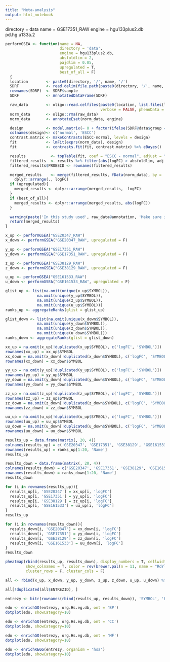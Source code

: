 ```yaml
---
title: "Meta-analysis"
output: html_notebook
---
```


directory = data
name = GSE17351_RAW
engine = hgu133plus2.db
pd.hg.u133a.2
```r
performGSEA <- function(name = NA,
                        directory = 'data', 
                        engine = hgu133plus2.db, 
                        absfoldlim = 2, 
                        pajdlim = 0.05,
                        upregulated = T,
                        best_of_all = F)
  {
  location        <- paste0(directory, '/', name, '/')
  SDRF            <- read.delim(file.path(paste0(directory, '/', name, '.txt')))
  rownames(SDRF)  <- SDRF$sample
  SDRF            <- AnnotatedDataFrame(SDRF)

  raw_data        <- oligo::read.celfiles(paste0(location, list.files(location)),
                                          verbose = FALSE, phenoData = SDRF)
  norm_data       <- oligo::rma(raw_data)
  norm_data       <- annotateEset(norm_data, engine)

  design          <- model.matrix(~ 0 + factor(ifelse(SDRF@data$group == 'normal', 1, 2)))
  colnames(design)<- c('normal', 'ESCC')
  contrast.matrix <- makeContrasts(ESCC-normal, levels = design)
  fit             <- lmFit(exprs(norm_data), design)
  fit             <- contrasts.fit(fit, contrast.matrix) %>% eBayes()

  results           <- topTable(fit, coef = "ESCC - normal", adjust = "BH", number = Inf)
  filtered_results  <- results %>% filter(abs(logFC) > absfoldlim, adj.P.Val < pajdlim)
  filtered_results$PROBEID <- rownames(filtered_results)

  merged_results    <- merge(filtered_results, fData(norm_data), by = 'PROBEID') %>% 
    dplyr::arrange(., logFC)
  if (upregulated){
    merged_results <- dplyr::arrange(merged_results, -logFC)
  }
  if (best_of_all){
    merged_results <- dplyr::arrange(merged_results, abs(logFC))    
  }

  warning(paste('In this study used', raw_data@annotation, 'Make sure it is in accordance with hgu133plus2.db.'))
  return(merged_results)
}
```


```r
x_up <- performGSEA("GSE20347_RAW")
x_down <- performGSEA("GSE20347_RAW", upregulated = F)

y_up <- performGSEA("GSE17351_RAW")
y_down <- performGSEA("GSE17351_RAW", upregulated = F)

z_up <- performGSEA("GSE38129_RAW")
z_down <- performGSEA("GSE38129_RAW", upregulated = F)

u_up <- performGSEA("GSE161533_RAW")
u_down <- performGSEA("GSE161533_RAW", upregulated = F)
```

```r
glist_up <- list(na.omit(unique(x_up$SYMBOL)),
              na.omit(unique(y_up$SYMBOL)),
              na.omit(unique(z_up$SYMBOL)),
              na.omit(unique(u_up$SYMBOL)))
ranks_up <- aggregateRanks(glist = glist_up)

glist_down <- list(na.omit(unique(x_down$SYMBOL)),
              na.omit(unique(y_down$SYMBOL)),
              na.omit(unique(z_down$SYMBOL)),
              na.omit(unique(u_down$SYMBOL)))
ranks_down <- aggregateRanks(glist = glist_down)
```

```r
xx_up = na.omit(x_up[!duplicated(x_up$SYMBOL), c('logFC', 'SYMBOL')])
rownames(xx_up) = xx_up$SYMBOL
xx_down = na.omit(x_down[!duplicated(x_down$SYMBOL), c('logFC', 'SYMBOL')])
rownames(xx_down) = xx_down$SYMBOL

yy_up = na.omit(y_up[!duplicated(y_up$SYMBOL), c('logFC', 'SYMBOL')])
rownames(yy_up) = yy_up$SYMBOL
yy_down = na.omit(y_down[!duplicated(y_down$SYMBOL), c('logFC', 'SYMBOL')])
rownames(yy_down) = yy_down$SYMBOL

zz_up = na.omit(z_up[!duplicated(z_up$SYMBOL), c('logFC', 'SYMBOL')])
rownames(zz_up) = zz_up$SYMBOL
zz_down = na.omit(z_down[!duplicated(z_down$SYMBOL), c('logFC', 'SYMBOL')])
rownames(zz_down) = zz_down$SYMBOL

uu_up = na.omit(u_up[!duplicated(u_up$SYMBOL), c('logFC', 'SYMBOL')])
rownames(uu_up) = uu_up$SYMBOL
uu_down = na.omit(u_down[!duplicated(u_down$SYMBOL), c('logFC', 'SYMBOL')])
rownames(uu_down) = uu_down$SYMBOL
```

```r
results_up = data.frame(matrix(, 20, 4))
colnames(results_up) = c('GSE20347', 'GSE17351', 'GSE38129', 'GSE161533')
rownames(results_up) = ranks_up[1:20, 'Name']
results_up

results_down = data.frame(matrix(, 20, 4))
colnames(results_down) = c('GSE20347', 'GSE17351', 'GSE38129', 'GSE161533')
rownames(results_down) = ranks_down[1:20, 'Name']
results_down
```


```r
for (i in rownames(results_up)){
  results_up[i, 'GSE20347'] = xx_up[i, 'logFC']
  results_up[i, 'GSE17351'] = yy_up[i, 'logFC']
  results_up[i, 'GSE38129'] = zz_up[i, 'logFC']
  results_up[i, 'GSE161533'] = uu_up[i, 'logFC']
}
results_up

for (i in rownames(results_down)){
  results_down[i, 'GSE20347'] = xx_down[i, 'logFC']
  results_down[i, 'GSE17351'] = yy_down[i, 'logFC']
  results_down[i, 'GSE38129'] = zz_down[i, 'logFC']
  results_down[i, 'GSE161533'] = uu_down[i, 'logFC']
}
results_down
```


```r
pheatmap(rbind(results_up, results_down), display_numbers = T, cellwidth = 40, cellheight = 11,
         show_colnames = T, color = rev(brewer.pal(n = 11, name = "RdYlGn")), 
         cluster_rows = F, cluster_cols = F)
```


```r
all <- rbind(x_up, x_down, y_up, y_down, z_up, z_down, u_up, u_down) %>% dplyr::arrange(-abs(logFC))
```

```r
all[!duplicated(all$ENTREZID), ]
```


```r
entrezy <- bitr(rownames(rbind(results_up, results_down)), 'SYMBOL', 'ENTREZID', org.Hs.eg.db, drop = TRUE)$ENTREZID
```

```r
edo <- enrichGO(entrezy, org.Hs.eg.db, ont = 'BP')
dotplot(edo, showCategory=10) 
```

```r
edo <- enrichGO(entrezy, org.Hs.eg.db, ont = 'CC')
dotplot(edo, showCategory=10) 
```

```r
edo <- enrichGO(entrezy, org.Hs.eg.db, ont = 'MF')
dotplot(edo, showCategory=10) 
```

```r
edo <- enrichKEGG(entrezy, organism = 'hsa')
dotplot(edo, showCategory=10) 
```


```r
```























